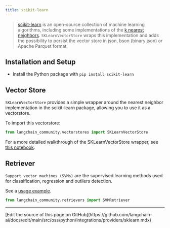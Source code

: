 ```yaml
---
title: scikit-learn
---
```


>[scikit-learn](https://scikit-learn.org/stable/) is an open-source collection of machine learning algorithms,
> including some implementations of the [k nearest neighbors](https://scikit-learn.org/stable/modules/generated/sklearn.neighbors.NearestNeighbors.html). `SKLearnVectorStore` wraps this implementation and adds the possibility to persist the vector store in json, bson (binary json) or Apache Parquet format.

## Installation and Setup

- Install the Python package with `pip install scikit-learn`


## Vector Store

`SKLearnVectorStore` provides a simple wrapper around the nearest neighbor implementation in the
scikit-learn package, allowing you to use it as a vectorstore.

To import this vectorstore:

```python
from langchain_community.vectorstores import SKLearnVectorStore
```

For a more detailed walkthrough of the SKLearnVectorStore wrapper, see [this notebook](/oss/python/integrations/vectorstores/sklearn).


## Retriever

`Support vector machines (SVMs)` are the supervised learning
methods used for classification, regression and outliers detection.

See a [usage example](/oss/python/integrations/retrievers/svm).

```python
from langchain_community.retrievers import SVMRetriever
```

---

<Callout icon="pen-to-square" iconType="regular">
  [Edit the source of this page on GitHub](https://github.com/langchain-ai/docs/edit/main/src/oss/python/integrations/providers/sklearn.mdx)
</Callout>

